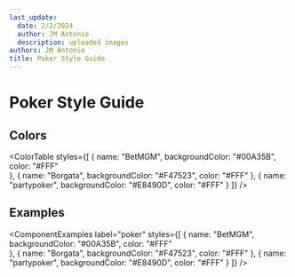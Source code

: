 ```yaml
---
last_update:
  date: 2/2/2024
  author: JM Antonio
  description: uploaded images
authors: JM Antonio
title: Poker Style Guide
---
```


# Poker Style Guide

## Colors

<ColorTable 
    styles={[
        {
            name: "BetMGM",
            backgroundColor: "#00A35B",
            color: "#FFF"     
        },
        {
            name: "Borgata",
            backgroundColor: "#F47523",
            color: "#FFF"
        },
        {
            name: "partypoker",
            backgroundColor: "#E8490D",
            color: "#FFF"
        }
    ]}
/>

## Examples

<ComponentExamples
    label="poker"
    styles={[
        {
            name: "BetMGM",
            backgroundColor: "#00A35B",
            color: "#FFF"     
        },
        {
            name: "Borgata",
            backgroundColor: "#F47523",
            color: "#FFF"
        },
        {
            name: "partypoker",
            backgroundColor: "#E8490D",
            color: "#FFF"
        }
    ]}
/>